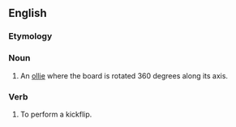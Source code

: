 ==English==

===Etymology===
{{compound|en|kick|flip}}

===Noun===
{{en-noun}}

# {{lb|en|skateboarding}} An [[ollie]] where the board is rotated 360 degrees along its axis.

===Verb===
{{en-verb|++}}

# To perform a kickflip.